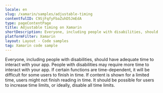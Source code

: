 ```yaml
---
locale: en
slug: /xamarin/samples/adjustable-timing
contentfulID: C9SjFqfyFbaZuhD5JmEdA
type: pageContentPage
title: Adjustable timing on Xamarin
shortDescription: Everyone, including people with disabilities, should have adequate time to interact with your app.
platformFilter: Xamarin
layout: Layout - Code samples
tag: Xamarin code sample
---
```


Everyone, including people with disabilities, should have adequate time to interact with your app. People with disabilities may require more time to interact with your app. If certain functions are time-dependent, it will be difficult for some users to finish in time. If content is shown for a limited time, users might not finish reading in time. It should be possible for users to increase time limits, or ideally, disable all time limits.

<CodeSample id="screen-timing" locale="en" platform="xamarin"/>